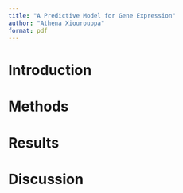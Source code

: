 ```yaml
---
title: "A Predictive Model for Gene Expression"
author: "Athena Xiourouppa"
format: pdf
---
```


# Introduction
# Methods
# Results
# Discussion

